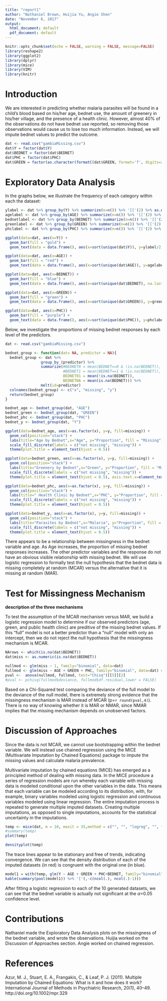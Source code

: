 ```yaml
---
title: "report1"
author: "Nathaniel Brown, Huijia Yu, Angie Shen"
date: "November 6, 2017"
output:
  html_document: default
  pdf_document: default
---
```


```r
knitr::opts_chunk$set(echo = FALSE, warning = FALSE, message=FALSE)
library(reshape2)
library(ggplot2)
library(dplyr)
library(mice)
library(VIM)
library(knitr)
```

# Introduction

We are interested in predicting whether malaria parasites will be found in a child's blood based on his/her age, bednet use, the amount of greenery in his/her village, and the presence of a health clinic. However, almost 40% of the observations do not have bednet use reported, so removing those observations would cause us to lose too much information. Instead, we will impute bednet values to predict the outcome.


```r
dat <- read.csv("gambiaMissing.csv")
dat$Y = factor(dat$Y)
dat$BEDNET = factor(dat$BEDNET)
dat$PHC = factor(dat$PHC)
dat$GREEN = factor(as.character(formatC(dat$GREEN, format='f', digits=2)))

```


# Exploratory Data Analysis

In the graphs below, we illustrate the frequency of each category within each the dataset:

```r
ylabel <- dat %>% group_by(Y) %>% summarize(n=n()) %>% '[['(2) %>% as.numeric()
agelabel <- dat %>% group_by(AGE) %>% summarize(n=n()) %>% '[['(2) %>% as.numeric()
bednetlabel <- dat %>% group_by(BEDNET) %>% summarize(n=n()) %>% '[['(2) %>% as.numeric()
greenlabel <- dat %>% group_by(GREEN) %>% summarize(n=n()) %>% '[['(2) %>% as.numeric()
phclabel <- dat %>% group_by(PHC) %>% summarize(n=n()) %>% '[['(2) %>% as.numeric()

ggplot(data=dat, aes(x=Y)) + 
  geom_bar(fill = "gold") + 
  geom_text(data = data.frame(), aes(x=sort(unique(dat$Y)), y=ylabel/2, label=ylabel)) 

ggplot(data=dat, aes(x=AGE)) + 
  geom_bar(fill = "red") + 
  geom_text(data = data.frame(), aes(x=sort(unique(dat$AGE)), y=agelabel/2, label=agelabel))

ggplot(data=dat, aes(x=BEDNET)) + 
  geom_bar(fill = "blue") + 
  geom_text(data = data.frame(), aes(x=sort(unique(dat$BEDNET), na.last=TRUE), y=bednetlabel/2, label=bednetlabel))

ggplot(data=dat, aes(x=GREEN)) + 
  geom_bar(fill = "green") + 
  geom_text(data = data.frame(), aes(x=sort(unique(dat$GREEN)), y=greenlabel/2, label=greenlabel))

ggplot(data=dat, aes(x=PHC)) + 
  geom_bar(fill = "purple") + 
  geom_text(data = data.frame(), aes(x=sort(unique(dat$PHC)), y=phclabel/2, label=phclabel))

```


Below, we investigate the proportions of missing bednet responses by each level of the predictors.

```r
dat <- read.csv("gambiaMissing.csv")

bednet_group <- function(dat= NA, predictor = NA){
  bednet_group <- dat %>% 
                group_by_(predictor) %>% 
                summarize(#BEDNET0 = mean(BEDNET==0 & !is.na(BEDNET)), 
                          #BEDNET1 = mean(BEDNET==1 & !is.na(BEDNET)), 
                          BEDNET01 = mean(!is.na(BEDNET)),
                          BEDNETNA = mean(is.na(BEDNET))) %>%
                melt(id=predictor)
  colnames(bednet_group) <- c("x", "missing", "y")
  return(bednet_group)
}

bednet_age <- bednet_group(dat, "AGE")
bednet_green <- bednet_group(dat, "GREEN")
bednet_phc <- bednet_group(dat, "PHC")
bednet_y <- bednet_group(dat, "Y")

ggplot(data=bednet_age, aes(x=as.factor(x), y=y, fill=missing)) + 
  geom_col(position="stack") + 
  labs(title="Age by Bednet",x="Age", y="Proportion", fill = "Missing") + 
  scale_fill_discrete(labels = c("not missing", "missing")) +
  theme(plot.title = element_text(hjust = 0.5))

ggplot(data=bednet_green, aes(x=as.factor(x), y=y, fill=missing)) +
  geom_col(position="stack") + 
  labs(title="Greenery by Bednet",x="Green", y="Proportion", fill = "Missing") + 
  scale_fill_discrete(labels = c("not missing", "missing")) +
  theme(plot.title = element_text(hjust = 0.5), axis.text.x=element_text(size=5))

ggplot(data=bednet_phc, aes(x=as.factor(x), y=y, fill=missing)) + 
  geom_col(position="stack") +   
  labs(title=" Health Clinic by Bednet",x="PHC", y="Proportion", fill = "Missing") + 
  scale_fill_discrete(labels = c("not missing", "missing")) +
  theme(plot.title = element_text(hjust = 0.5))

ggplot(data=bednet_y, aes(x=as.factor(x), y=y, fill=missing)) + 
  geom_col(position="stack") +   
  labs(title="Parasites by Bednet",x="Malaria", y="Proportion", fill = "Missing") + 
  scale_fill_discrete(labels = c("not missing", "missing")) +
  theme(plot.title = element_text(hjust = 0.5))

```

There appears to be a relationship between missingness in the bednet variable and age. As Age increases, the proportion of missing bednet responses increases. The other predictor variables and the response do not have an obvious visible relationship with missing bednet. We will use logistic regression to formally test the null hypothesis that the bednet data is missing completely at random (MCAR) versus the alternative that it is missing at random (MAR).

# Test for Missingness Mechanism

**description of the three mechanisms**

To test the assumption of the MCAR mechanism versus MAR, we build a logistic regression model to determine if our observed predictors (age, green, and public health clinic) are preditive of the missing bednet values. If this "full" model is not a better predictor than a "null" model with only an intercept, then we do not reject the null hypothesis that the missingness mechanism is MCAR.


```r
NArows <- which(is.na(dat$BEDNET))
dat$miss <- as.numeric(is.na(dat$BEDNET))

nullmod <- glm(miss ~ 1, family="binomial", data=dat)
fullmod <- glm(miss ~ AGE + GREEN + PHC, family="binomial", data=dat) #AGE and PHC appear to be "significant" predictors of missing BEDNET
pval <-  anova(nullmod, fullmod, test="Chisq")[[5]][2]
#pval <- pchisq(fullmod$deviance, fullmod$df.residual,lower = FALSE)

```

Based on a Chi-Squared test comparing the deviance of the full model to the deviance of the null model, there is extremely strong evidence that the missingness mechanism is MAR instead of MCAR (p=`r round(pval,4)`). There is no way of knowing whether it is MAR or NMAR, since NMAR implies that the missing mechanism depends on unobserved factors.

# Discussion of Approaches

Since the data is not MCAR, we cannot use bootstrapping within the bednet variable. We will instead use chained regression using the MICE (Multivariate Imputation by Chained Equations) package to impute the missing values and calculate malaria prevalence.

Multivariate imputation by chained equations (MICE) has emerged as a principled method of dealing with missing data. In the MICE procedure a series of regression models are run whereby each variable with missing data is modeled conditional upon the other variables in the data. This means that each variable can be modeled according to its distribution, with, for example, binary variables modeled using logistic regression and continuous variables modeled using linear regression. The entire imputation process is repeated to generate multiple imputed datasets. Creating multiple imputations, as opposed to single imputations, accounts for the statistical uncertainty in the imputations.

```r
temp <- mice(dat, m = 10, maxit = 35,method = c("", "", "logreg", "", "", ""), print = FALSE)
#summary(temp)
plot(temp)
```

```r

densityplot(temp)

```

The trace lines appear to be stationary and free of trends, indicating convergence. We can see that the density distribution of each of the imputed datasets (in red) is congruent with the original one (in blue). 


```r
model1 = with(temp, glm(Y ~ AGE + GREEN + PHC+BEDNET, family="binomial"))
kable(summary(pool(model1)) %>% '['(,-c(ncol(.), ncol(.)-1)))
```

After fitting a logistic regression to each of the 10 generated datasets, we can see that the bednet variable is actually not significant at the $\alpha$=0.05 confidence level.

# Contributions

Nathaniel made the Exploratory Data Analysis plots on the missingness of the bednet variable, and wrote the observations. Huijia worked on the Discussion of Approaches section. Angie worked on chained regression.

# References

Azur, M. J., Stuart, E. A., Frangakis, C., & Leaf, P. J. (2011). Multiple Imputation by Chained Equations: What is it and how does it work? International Journal of Methods in Psychiatric Research, 20(1), 40–49. http://doi.org/10.1002/mpr.329





